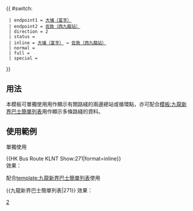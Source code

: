{{ #switch: {{{format|}}}
  | endpoint1 = [[富亨巴士總站|大埔（富亨）]]
  | endpoint2 = [[西九龍站巴士總站|佐敦（西九龍站）]]
  | direction = 2
  | status =
  | inline = [[富亨巴士總站|大埔（富亨）]] ↔ [[西九龍站巴士總站|佐敦（西九龍站）]]
  | normal = 
  | full = 
  | special =
}}<noinclude>
==用法==
本模板可單獨使用用作顯示有關路綫的兩邊總站或循環點，亦可配合[[模板:九龍新界巴士簡單列表]]用作顯示多條路綫的資料。

==使用範例==
;單獨使用
<nowiki>{{HK Bus Route KLNT Show:271|format=inline}}</nowiki><br>
效果：{{HK Bus Route KLNT Show:271|format=inline}}


;配合[[template:九龍新界巴士簡單列表]]使用
<nowiki>{{九龍新界巴士簡單列表|271}}</nowiki>
效果：{{九龍新界巴士簡單列表|271}}
[[Category:九龍巴士路線模板|2]]</noinclude>
